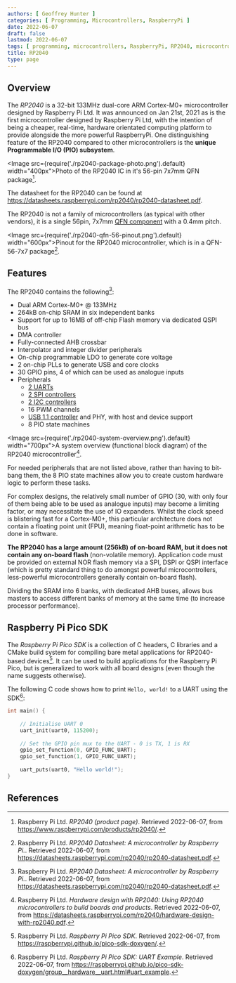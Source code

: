 ```yaml
---
authors: [ Geoffrey Hunter ]
categories: [ Programming, Microcontrollers, RaspberryPi ]
date: 2022-06-07
draft: false
lastmod: 2022-06-07
tags: [ programming, microcontrollers, RaspberryPi, RP2040, microcontrollers ]
title: RP2040
type: page
---
```


## Overview

The _RP2040_ is a 32-bit 133MHz dual-core ARM Cortex-M0+ microcontroller designed by Raspberry Pi Ltd. It was announced on Jan 21st, 2021 as is the first microcontroller designed by Raspberry Pi Ltd, with the intention of being a cheaper, real-time, hardware orientated computing platform to provide alongside the more powerful RaspberryPi. One distinguishing feature of the RP2040 compared to other microcontrollers is the **unique Programmable I/O (PIO) subsystem**.

<Image src={require('./rp2040-package-photo.png').default} width="400px">Photo of the RP2040 IC in it's 56-pin 7x7mm QFN package[^bib-rpi-rp2040-product-page].</Image>

The datasheet for the RP2040 can be found at https://datasheets.raspberrypi.com/rp2040/rp2040-datasheet.pdf.

The RP2040 is not a family of microcontrollers (as typical with other vendors), it is a single 56pin, 7x7mm [QFN component](/pcb-design/component-packages/qfn-component-package/index.mdx) with a 0.4mm pitch.

<Image src={require('./rp2040-qfn-56-pinout.png').default} width="600px">Pinout for the RP2040 microcontroller, which is in a QFN-56-7x7 package[^bib-rpi-rp2040-ds].</Image>

## Features

The RP2040 contains the following[^bib-rpi-rp2040-ds]:

* Dual ARM Cortex-M0+ @ 133MHz
* 264kB on-chip SRAM in six independent banks
* Support for up to 16MB of off-chip Flash memory via dedicated QSPI bus
* DMA controller
* Fully-connected AHB crossbar
* Interpolator and integer divider peripherals
* On-chip programmable LDO to generate core voltage
* 2 on-chip PLLs to generate USB and core clocks
* 30 GPIO pins, 4 of which can be used as analogue inputs
* Peripherals
    * [2 UARTs](/electronics/communication-protocols/uart-communication-protocol/)
    * [2 SPI controllers](/electronics/communication-protocols/spi-communication-protocol/)
    * [2 I2C controllers](/electronics/communication-protocols/i2c-communication-protocol/)
    * 16 PWM channels
    * [USB 1.1 controller](/electronics/communication-protocols/usb-protocol/index.mdx) and PHY, with host and device support
    * 8 PIO state machines

<Image src={require('./rp2040-system-overview.png').default} width="700px">A system overview (functional block diagram) of the RP2040 microcontroller[^bib-rpi-rp2040-hardware-design].</Image>

For needed peripherals that are not listed above, rather than having to bit-bang them, the 8 PIO state machines allow you to create custom hardware logic to perform these tasks.

For complex designs, the relatively small number of GPIO (30, with only four of them being able to be used as analogue inputs) may become a limiting factor, or may necessitate the use of IO expanders. Whilst the clock speed is blistering fast for a Cortex-M0+, this particular architecture does not contain a floating point unit (FPU), meaning float-point arithmetic has to be done in software.

**The RP2040 has a large amount (256kB) of on-board RAM, but it does not contain any on-board flash** (non-volatile memory). Application code must be provided on external NOR flash memory via a SPI, DSPI or QSPI interface (which is pretty standard thing to do amongst powerful microcontrollers, less-powerful microcontrollers generally contain on-board flash).

Dividing the SRAM into 6 banks, with dedicated AHB buses, allows bus masters to access different banks of memory at the same time (to increase processor performance).

## Raspberry Pi Pico SDK

The _Raspberry Pi Pico SDK_ is a collection of C headers, C libraries and a CMake build system for compiling bare metal applications for RP2040-based devices[^bib-rpi-pico-sdk]. It can be used to build applications for the Raspberry Pi Pico, but is generalized to work with all board designs (even though the name suggests otherwise).

The following C code shows how to print `Hello, world!` to a UART using the SDK[^bib-rpi-pico-sdk-uart-example]:

```c
int main() {
 
    // Initialise UART 0
    uart_init(uart0, 115200);
 
    // Set the GPIO pin mux to the UART - 0 is TX, 1 is RX
    gpio_set_function(0, GPIO_FUNC_UART);
    gpio_set_function(1, GPIO_FUNC_UART);
 
    uart_puts(uart0, "Hello world!");
}
```

## References

[^bib-rpi-rp2040-ds]: Raspberry Pi Ltd. _RP2040 Datasheet: A microcontroller by Raspberry Pi._. Retrieved 2022-06-07, from https://datasheets.raspberrypi.com/rp2040/rp2040-datasheet.pdf.
[^bib-rpi-rp2040-hardware-design]: Raspberry Pi Ltd. _Hardware design with RP2040: Using RP2040 microcontrollers to build boards and products_. Retrieved 2022-06-07, from https://datasheets.raspberrypi.com/rp2040/hardware-design-with-rp2040.pdf.
[^bib-rpi-rp2040-product-page]: Raspberry Pi Ltd. _RP2040 (product page)_. Retrieved 2022-06-07, from https://www.raspberrypi.com/products/rp2040/.
[^bib-rpi-pico-sdk]: Raspberry Pi Ltd. _Raspberry Pi Pico SDK_. Retrieved 2022-06-07, from https://raspberrypi.github.io/pico-sdk-doxygen/.
[^bib-rpi-pico-sdk-uart-example]: Raspberry Pi Ltd. _Raspberry Pi Pico SDK: UART Example_. Retrieved 2022-06-07, from https://raspberrypi.github.io/pico-sdk-doxygen/group__hardware__uart.html#uart_example.
